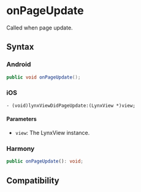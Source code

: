 # onPageUpdate

Called when page update.

## Syntax

### Android

```java
public void onPageUpdate();
```

### iOS

```objc
- (void)lynxViewDidPageUpdate:(LynxView *)view;
```

#### Parameters

- `view`: The LynxView instance.

### Harmony

```typescript
public onPageUpdate(): void;
```

## Compatibility


<LegacyCompatTable metadata="lynx-native-api/lynx-view-client/on-page-update" />